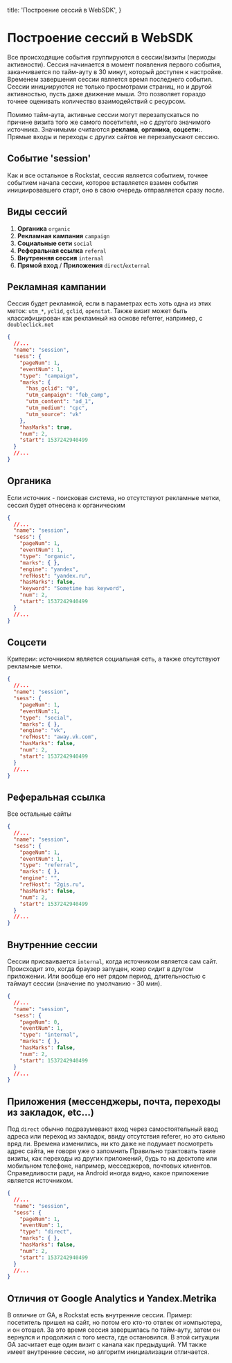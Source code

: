 
  title: 'Построение сессий в WebSDK',
}

# Построение сессий в WebSDK

Все происходящие события группируются в сессии/визиты (периоды активности).
Сессия начинается в момент появления первого события, заканчивается по тайм-ауту в 30 минут, который доступен к настройке.
Временем завершения сессии является время последнего события.
Сессии инициируются не только просмотрами страниц, но и другой активностью,
пусть даже движение мыши. Это позволяет гораздо точнее оценивать количество взаимодействий с ресурсом.

Помимо тайм-аута, активные сессии могут перезапускаться по причине визита того же самого посетителя, но с другого значимого источника.
Значимыми считаются **реклама**, **органика**, **соцсети:**. Прямые входы и переходы с других сайтов не перезапускают сессию.

## Событие 'session'

Как и все остальное в Rockstat, сессия является событием,
точнее событием начала сессии, которое вставляется взамен события инициировавшего старт, оно в свою очередь отправляется сразу после.

## Виды сессий

1. **Органика** `organic`
1. **Рекламная кампания** `campaign`
1. **Социальные сети** `social`
1. **Реферальная ссылка** `referal`
1. **Внутренняя сессия** `internal`
1. **Прямой вход** / **Приложения** `direct`/`external`

## Рекламная кампании

Сессия будет рекламной, если в параметрах есть хоть одна из этих меток: `utm_*`, `yclid`, `gclid`, `openstat`.
Также визит может быть классифицирован как рекламный на основе referrer, например, c `doubleclick.net`

```json
{
  //...
  "name": "session",
  "sess": {
    "pageNum": 1,
    "eventNum": 1,
    "type": "campaign",
    "marks": {
      "has_gclid": "0",
      "utm_campaign": "feb_camp",
      "utm_content": "ad_1",
      "utm_medium": "cpc",
      "utm_source": "vk"
    },
    "hasMarks": true,
    "num": 2,
    "start": 1537242940499
  }
  //...
}
```

## Органика

Если источник - поисковая система, но отсутствуют рекламные метки, сессия будет отнесена к органическим

```json
{
  //...
  "name": "session",
  "sess": {
    "pageNum": 1,
    "eventNum": 1,
    "type": "organic",
    "marks": { },
    "engine": "yandex",
    "refHost": "yandex.ru",
    "hasMarks": false,
    "keyword": "Sometime has keyword",
    "num": 2,
    "start": 1537242940499
  }
  //...
}
```

## Соцсети

Критерии: источником является социальная сеть, а также отсутствуют рекламные метки.

```json
{
  //...
  "name": "session",
  "sess": {
    "pageNum": 1,
    "eventNum":1,
    "type": "social",
    "marks": { },
    "engine": "vk",
    "refHost": "away.vk.com",
    "hasMarks": false,
    "num": 2,
    "start": 1537242940499
  }
  //...
}
```

## Реферальная ссылка

Все остальные сайты

```json
{
  //...
  "name": "session",
  "sess": {
    "pageNum": 1,
    "eventNum": 1,
    "type": "referral",
    "marks": { },
    "engine": "",
    "refHost": "2gis.ru",
    "hasMarks": false,
    "num": 2,
    "start": 1537242940499
  }
  //...
}
```
## Внутренние сессии

Сессии присваивается `internal`, когда источником является сам сайт.
Происходит это, когда браузер запущен, юзер сидит в другом приложении.
Или вообще его нет рядом период, длительностью с таймаут сессии (значение по умолчанию - 30 мин).

```json
{
  //...
  "name": "session",
  "sess": {
    "pageNum": 0,
    "eventNum": 1,
    "type": "internal",
    "marks": { },
    "hasMarks": false,
    "num": 2,
    "start": 1537242940499
  }
  //...
}
```

## Приложения (мессенджеры, почта, переходы из закладок, etc...)


Под `direct` обычно подразумевают вход через самостоятельный ввод адреса или переход из закладок,
ввиду отсутствия referer, но это сильно вряд ли. Времена изменились, ни кто даже не подумает посмотреть адрес сайта, не говоря уже о запомнить
Правильно трактовать такие визиты, как переходы из других приложений, будь то на десктопе или мобильном телефоне,
например, месседжеров, почтовых клиентов. Справедливости ради, на Android иногда видно, какое приложение является источником.

```json
{
  //...
  "name": "session",
  "sess": {
    "pageNum": 1,
    "eventNum": 1,
    "type": "direct",
    "marks": { },
    "hasMarks": false,
    "num": 2,
    "start": 1537242940499
  }
  //...
}
```

## Отличия от Google Analytics и Yandex.Metrika

В отличие от GA, в Rockstat есть внутренние сессии.
Пример: посетитель пришел на сайт, но потом его кто-то отвлек от компьютера, и он отошел.
За это время сессия завершилась по тайм-ауту, затем он вернулся и продолжил с того места,
где остановился. В этой ситуации GA засчитает еще один визит с канала как предыдущий.
YM также имеет внутренние сессии, но алгоритм инициализации отличается.


